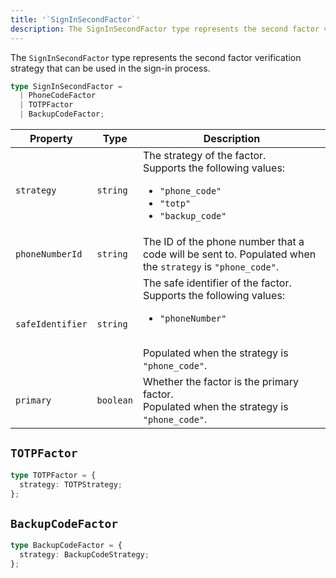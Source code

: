 ```yaml
---
title: '`SignInSecondFactor`'
description: The SignInSecondFactor type represents the second factor verification strategy that can be used in the sign-in process.
---
```


The `SignInSecondFactor` type represents the second factor verification strategy that can be used in the sign-in process.

```ts
type SignInSecondFactor =
  | PhoneCodeFactor
  | TOTPFactor
  | BackupCodeFactor;
```

| Property | Type | Description |
| --- | --- | --- |
| `strategy` | `string` | The strategy of the factor.<br />Supports the following values:<ul><li>`"phone_code"`</li><li>`"totp"`</li><li>`"backup_code"`</li></ul> |
| `phoneNumberId` | `string` | The ID of the phone number that a code will be sent to. Populated when the `strategy` is `"phone_code"`. |
| `safeIdentifier` | `string` | The safe identifier of the factor.<br />Supports the following values:<ul><li>`"phoneNumber"`</li></ul><br />Populated when the strategy is `"phone_code"`. |
| `primary` | `boolean` | Whether the factor is the primary factor. <br />Populated when the strategy is `"phone_code"`. |

## `TOTPFactor`

```ts
type TOTPFactor = {
  strategy: TOTPStrategy;
};
```

## `BackupCodeFactor`

```ts
type BackupCodeFactor = {
  strategy: BackupCodeStrategy;
};
```
